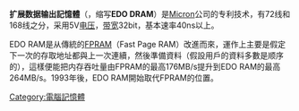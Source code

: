 {{Unreferenced|time=2017-05-06T19:30:08+00:00}}
{{NoteTA
|G1=IT
}}
'''扩展数据输出記憶體'''（{{lang-en|Extended Data Output RAM}}，缩写'''EDO DRAM'''）是[[Micron|Micron]]公司的专利技术，有72线和168线之分，采用5V[[电压|电压]]，[[带宽|带宽]]32bit，基本速率40ns以上。

EDO RAM是从傳統的[[FPRAM|FPRAM]]（Fast Page RAM）改進而來，運作上主要是假定下一次的存取地址都與上一次連續，然後準備資料（假設用戶的資料多數是顺序的），這樣便能把内存吞吐量由FPRAM的最高176MB/s提升到EDO RAM的最高264MB/s。1993年後，EDO RAM開始取代FPRAM的位置。

{{電腦記憶體小作品}}
{{DRAM}}

[[Category:電腦記憶體|Category:電腦記憶體]]